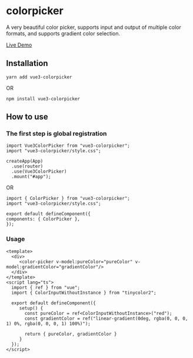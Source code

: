 
<Meta title="Example/Introduction" />

# colorpicker

A very beautiful color picker, supports input and output of multiple color formats, and supports gradient color selection.

[Live Demo](https://aesoper101.github.io/vue3-colorpicker/)

<!-- <a href="https://aesoper101.github.io/vue3-colorpicker/" target="_blank">Live Demo</a> -->

## Installation

```
yarn add vue3-colorpicker
```

OR

```
npm install vue3-colorpicker
```

## How to use

### The first step is global registration

```
import Vue3ColorPicker from "vue3-colorpicker";
import "vue3-colorpicker/style.css";

createApp(App)
  .use(router)
  .use(Vue3ColorPicker)
  .mount("#app");
```

OR

```vue3
import { ColorPicker } from "vue3-colorpicker";
import "vue3-colorpicker/style.css";

export default defineComponent({
components: { ColorPicker },
});
```

### Usage

```vue3
<template>
  <div>
     <color-picker v-model:pureColor="pureColor" v-model:gradientColor="gradientColor"/>
  </div>
</template>
<script lang="ts">
  import { ref } from "vue";
  import { ColorInputWithoutInstance } from "tinycolor2";

  export default defineComponent({
     setup() {
       const pureColor = ref<ColorInputWithoutInstance>("red");
       const gradientColor = ref("linear-gradient(0deg, rgba(0, 0, 0, 1) 0%, rgba(0, 0, 0, 1) 100%)");

       return { pureColor, gradientColor }
     }
  });
</script>

```
